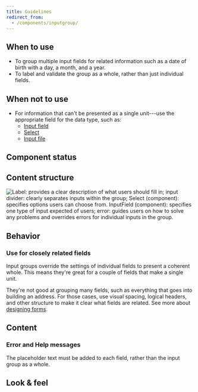 ```yaml
---
title: Guidelines
redirect_from:
  - /components/inputgroup/
---
```



<ReactExample exampleId="InputGroup-default" />

## When to use

- To group multiple input fields for related information
  such as a date of birth with a day, a month, and a year.
- To label and validate the group as a whole, rather than just individual fields.

## When not to use

- For information that can't be presented as a single unit---use the appropriate field for the data type, such as:
  - [Input field](/components/input/inputfield/)
  - [Select](/components/input/select/)
  - [Input file](/components/input/inputfile/)

## Component status

<ComponentStatus component="InputGroup" />

## Content structure

![Label: provides a clear description of what users should fill in; input divider: clearly separates inputs within the group; Select (component): specifies options users can choose from. InputField (component): specifies one type of input expected of users; error: guides users on how to solve any problems and overrides errors for individual inputs in the group.](fileId:4QJZqvBvRrLu6t9mwObCkA;nodeId:76%3A1011)

## Behavior

### Use for closely related fields

Input groups override the settings of individual fields to present a coherent whole.
This means they're great for a couple of fields that make a single unit.

They're not good at grouping many fields,
such as everything that goes into building an address.
For those cases, use visual spacing, logical headers, and other structure
to make it clear what fields are related.
See more about [designing forms](/design-patterns/designing-forms/).

## Content

<InputLabelsSnippet />

<InputHelpErrorSnippet />

### Error and Help messages

<ReactExample exampleId="InputGroup-states" />

<InputPlaceholderSnippet />

The placeholder text must be added to each field, rather than the input group as a whole.

## Look & feel

<InputBackgroundLinkSnippet />
